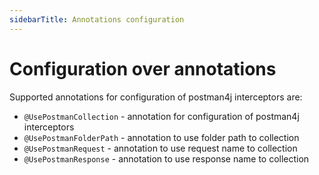 ```yaml
---
sidebarTitle: Annotations configuration
---
```


# Configuration over annotations

Supported annotations for configuration of postman4j interceptors are:
- `@UsePostmanCollection` - annotation for configuration of postman4j interceptors
- `@UsePostmanFolderPath` - annotation to use folder path to collection
- `@UsePostmanRequest` - annotation to use request name to collection
- `@UsePostmanResponse` - annotation to use response name to collection
